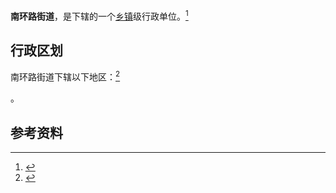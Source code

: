 {{中国乡级行政区|14/10/82/003/000}}

'''南环路街道'''，是{{PRC admin/fullname|14/10/82/003/000|3}}下辖的一个[[乡镇|乡镇]]级行政单位。<ref>{{PRC admin/ref sgc|{{PRC admin/parent|14/10/82/003/000}}}}</ref>

== 行政区划 ==

南环路街道下辖以下地区：<ref>{{PRC admin/ref sgc|14/10/82/003/000}}</ref>

{{PRC admin/children|14/10/82/003/000}}。

== 参考资料 ==

{{reflist}}

{{行政区划小作品}}
{{PRC admin/navcat|14/10/82/003/000}}